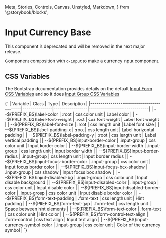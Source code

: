   Meta,
  Stories,
  Controls,
  Canvas,
  Unstyled,
  Markdown,
} from '@storybook/blocks';


<Meta of={DInputCurrencyBaseStories} />

# Input Currency Base

<Unstyled>
  <DAlert theme="danger">
    <span>This component is deprecated and will be removed in the next major release.</span>
  </DAlert>
</Unstyled>

Component composition with `d-input` to make a currency input component.

## CSS Variables

The Bootstrap documentation provides details on the default [Input Form CSS Variables](https://getbootstrap.com/docs/5.3/forms/form-control/#css)
and so it does [Input Group CSS Variables](https://getbootstrap.com/docs/5.3/forms/input-group/#css)

<Markdown>
  {`
| Variable                                  | Class         | Type            | Description                  |
|-------------------------------------------|---------------|-----------------|------------------------------|
| --${PREFIX_BS}label-color                 | :root         | css color unit  | Label color                  |
| --${PREFIX_BS}label-font-weight           | :root         | css font weight | Label font weight            |
| --${PREFIX_BS}label-font-size             | :root         | css length unit | Label font size              |
| --${PREFIX_BS}label-padding-x             | :root         | css length unit | Label horizontal padding     |
| --${PREFIX_BS}label-padding-y             | :root         | css length unit | Label vertical padding       |
| --${PREFIX_BS}input-border-color          | .input-group  | css color unit  | Input border color           |
| --${PREFIX_BS}input-border-width          | .input-group  | css length unit | Input border width           |
| --${PREFIX_BS}input-border-radius         | .input-group  | css length unit | Input border radius          |
| --${PREFIX_BS}input-focus-border-color    | .input-group  | css color unit  | Input focus border color     |
| --${PREFIX_BS}input-focus-box-shadow      | .input-group  | css shadow      | Input focus box shadow       |
| --${PREFIX_BS}input-disabled-bg           | .input-group  | css color unit  | Input disable background     |
| --${PREFIX_BS}input-disabled-color        | .input-group  | css color unit  | Input disable color          |
| --${PREFIX_BS}input-disabled-border-color | .input-group  | css color unit  | Input disable border color   |
| --${PREFIX_BS}form-text-padding           | .form-text    | css length unit | Hint padding                 |
| --${PREFIX_BS}form-text-gap               | .form-text    | css length unit | Space between hint elements  |
| --${PREFIX_BS}form-text-color             | .form-text    | css color unit  | Hint color                   |
| --${PREFIX_BS}form-control-text-align     | .form-control | css text align  | Input text align             |
| --${PREFIX_BS}input-currency-symbol-color | .input-group  | css color unit  | Color of the currency symbol |
  `}
</Markdown>

<Canvas of={DInputCurrencyBaseStories.Default} />
<Controls of={DInputCurrencyBaseStories.Default} />
<Stories />
